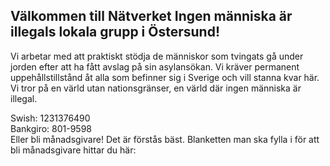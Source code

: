 
## Välkommen till Nätverket Ingen människa är illegals lokala grupp i Östersund!

Vi arbetar med att praktiskt stödja de människor som tvingats gå under jorden efter att ha fått avslag på sin asylansökan. Vi kräver permanent uppehållstillstånd åt alla som befinner sig i Sverige och vill stanna kvar här. Vi tror på en värld utan nationsgränser, en värld där ingen människa är illegal.

Swish: 1231376490\
Bankgiro: 801-9598\
Eller bli månadsgivare! Det är förstås bäst. Blanketten man ska fylla i för att bli månadsgivare hittar du här:

<Download label="Autogiromedgivande" button="Ladda ner (PDF)" url="/2019_autogiromedgivande_ostersund.pdf"/>
